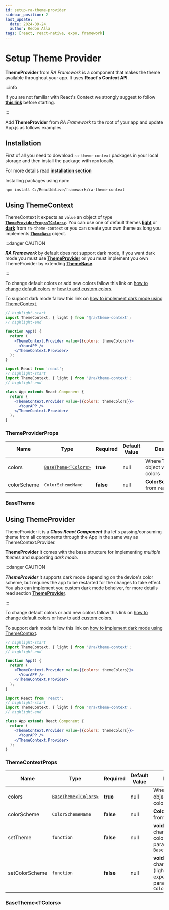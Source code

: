 ```yaml
---
id: setup-ra-theme-provider
sidebar_position: 2
last_update:
  date: 2024-09-24
  author: Redon Alla
tags: [react, react-native, expo, framework]
---
```


# Setup Theme Provider

**ThemeProvider** from *RA Framework* is a component that makes the theme available throughout your app. It uses **React's Context API**. 

:::info

If you are not familiar with React's Context we strongly suggest to follow **[this link](https://reactjs.org/docs/context.html)** before starting.

:::

Add **ThemeProvider** from *RA Framework* to the root of your app and update App.js as follows examples.

## Installation

First of all you need to download `ra-theme-context` packages in your local storage and then install the package with `npm` locally.

For more details read **[installation section](/docs/getting-gtarted/installation)**

Installing packages using npm:
```bash npm2yarn
npm install C:/ReactNative/framework/ra-theme-context
```

## Using ThemeContext

ThemeContext it expects as `value` an object of type **[`ThemeProviderProps<TColors>`](#themeproviderprops)**.
You can use one of default themes **[light](/docs/theme/default-heme#light-palette)** or **[dark](/docs/theme/default-heme#dark-palette)** from `ra-theme-context` or you can create your own theme as long you implements **[`ThemeBase`](#basetheme)** object.


:::danger CAUTION

***RA Framework*** by default does not support dark mode, if you want dark mode you must use **[ThemeProvider](/docs/theme/ra-theme-extend-theme)** or you must implement you own ThemeProvider by extending **[ThemeBase](#basetheme)**.

:::

To change default colors or add new colors fallow this link on [how to change default colors](/docs/theme/ra-theme-customizing-theme) or [how to add custom colors](/docs/theme/ra-theme-customizing-theme).

To support dark mode fallow this link on [how to implement dark mode using ThemeContext](/docs/theme/ra-theme-dark-mod-theme).


<Tabs>
<TabItem value="function-component" label="Function Component" default>

```jsx showLineNumbers
// highlight-start
import ThemeContext, { light } from '@ra/theme-context';
// highlight-end

function App() {
  return (
    <ThemeContext.Provider value={{colors: themeColors}}>
      <YourAPP />
    </ThemeContext.Provider>
  );
}
```
</TabItem>
<TabItem value="class-component" label="Class Component">

```jsx showLineNumbers
import React from 'react';
// highlight-start
import ThemeContext, { light } from '@ra/theme-context';
// highlight-end

class App extends React.Component {
  return (
    <ThemeContext.Provider value={{colors: themeColors}}>
      <YourAPP />
    </ThemeContext.Provider>
  );
}
```
</TabItem>
</Tabs>

### ThemeProviderProps

|  Name   | Type | Required | Default Value | Description |
| -- | -- | -- | -- | -- |
| colors | [`BaseTheme<TColors>`](#themeproviderprops) | **true** | null | Where **TColors** object with custom colors |
| colorScheme  | `ColorSchemeName` | **false** | null | **ColorSchemeName** from `react-native` |

### BaseTheme

<LightPops />

## Using ThemeProvider

ThemeProvider it is a ***Class React Component*** tha let's passing/consuming theme from all components through the App in the same way as ThemeContext.Provider. 

**ThemeProvider** it comes with the base structure for implementing *multiple themes* and supporting *dark mode*.

:::danger CAUTION

***ThemeProvider*** it supports dark mode depending on the device's color scheme, but requires the app to be restarted for the changes to take effect. You also can implement you custom dark mode beheiver, for more details read section **[ThemeProvider](/docs/getting-gtarted/setup-ra-theme-provider#using-themeprovider)**.

:::

To change default colors or add new colors fallow this link on [how to change default colors](/docs/theme/ra-theme-customizing-theme) or [how to add custom colors](/docs/theme/ra-theme-customizing-theme).

To support dark mode fallow this link on [how to implement dark mode using ThemeContext](/docs/theme/ra-theme-dark-mod-theme).

<Tabs>
<TabItem value="function-component" label="Function Component" default>

```jsx showLineNumbers
// highlight-start
import ThemeContext, { light } from '@ra/theme-context';
// highlight-end

function App() {
  return (
    <ThemeContext.Provider value={{colors: themeColors}}>
      <YourAPP />
    </ThemeContext.Provider>
  );
}
```

</TabItem>
<TabItem value="class-component" label="Class Component">

```jsx showLineNumbers
import React from 'react';
// highlight-start
import ThemeContext, { light } from '@ra/theme-context';
// highlight-end

class App extends React.Component {
  return (
    <ThemeContext.Provider value={{colors: themeColors}}>
      <YourAPP />
    </ThemeContext.Provider>
  );
}
```
</TabItem>
</Tabs>

### ThemeContextProps

|  Name   | Type | Required | Default Value | Description |
| -- | -- | -- | -- | -- |
| colors | [`BaseTheme<TColors>`](#basethemetcolors) | **true** | null | Where **TColors** object with custom colors |
| colorScheme  | `ColorSchemeName` | **false** | null | **ColorSchemeName** from `react-native` |
| setTheme  | `function` | **false** | null | **void function** for change all theme colors. It expect as parameter object of `BaseTheme<TColors>` |
| setColorScheme  | `function` | **false** | null | **void function** for change schema (light/dark). It expect as parameter type of `ColorSchemeName` |

### BaseTheme&lt;TColors&gt;

<BaseThemePopsTable />
